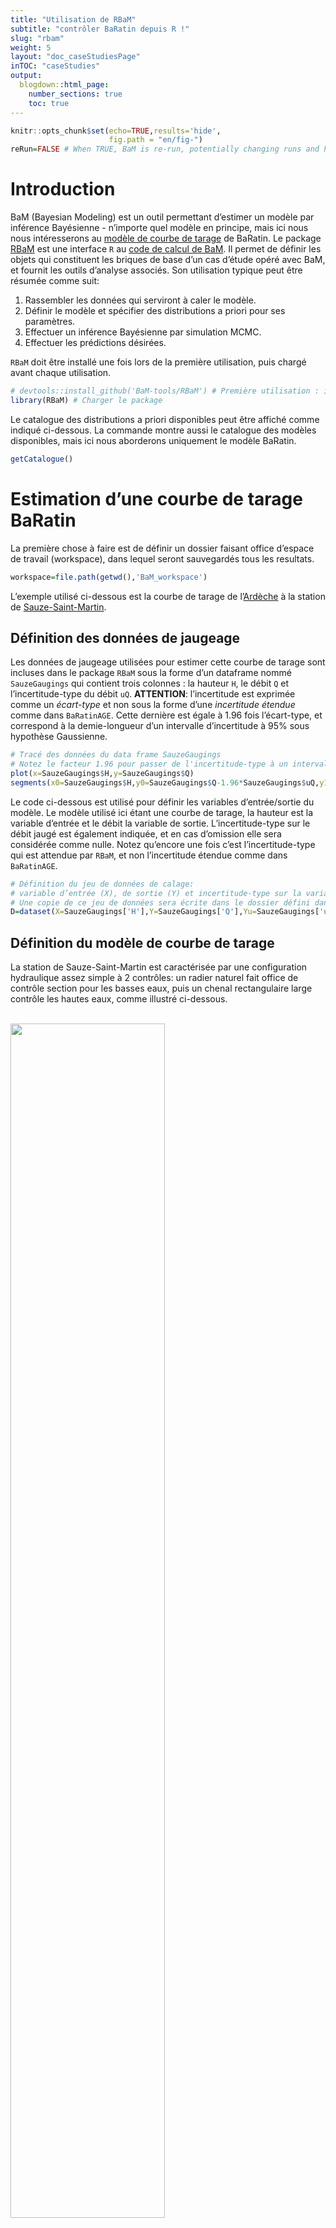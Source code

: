 ---
title: "Utilisation de RBaM"
subtitle: "contrôler BaRatin depuis R !"
slug: "rbam"
weight: 5
layout: "doc_caseStudiesPage"
inTOC: "caseStudies"    
output:
  blogdown::html_page:
    number_sections: true
    toc: true
---


```{r setup, include=FALSE}
knitr::opts_chunk$set(echo=TRUE,results='hide',
                      fig.path = "en/fig-")
reRun=FALSE # When TRUE, BaM is re-run, potentially changing runs and hence figures
```

# Introduction

BaM (Bayesian Modeling) est un outil permettant d'estimer un modèle par inférence Bayésienne - n'importe quel modèle en principe, mais ici nous nous intéresserons au [modèle de courbe de tarage](/fr/doc/topics/courbe-de-tarage) de BaRatin. Le package [RBaM](https://github.com/BaM-tools/RBaM) est une interface `R` au [code de calcul de BaM](https://github.com/BaM-tools/BaM). Il permet de définir les objets qui constituent les briques de base d'un cas d’étude opéré avec BaM, et fournit les outils d'analyse associés. Son utilisation typique peut être résumée comme suit:

1. Rassembler les données qui serviront à caler le modèle.
2. Définir le modèle et spécifier des distributions a priori pour ses paramètres.
3. Effectuer un inférence Bayésienne par simulation MCMC.
4. Effectuer les prédictions désirées.

`RBaM` doit être installé une fois lors de la première utilisation, puis chargé avant chaque utilisation. 

```{r message=FALSE}
# devtools::install_github('BaM-tools/RBaM') # Première utilisation : installer le package depuis GitHub
library(RBaM) # Charger le package
```

Le catalogue des distributions a priori disponibles peut être affiché comme indiqué ci-dessous. La commande montre aussi le catalogue des modèles disponibles, mais ici nous aborderons uniquement le modèle BaRatin.

```{r results='markup'}
getCatalogue()
```

# Estimation d'une courbe de tarage BaRatin

La première chose à faire est de définir un dossier faisant office d'espace de travail (workspace), dans lequel seront sauvegardés tous les resultats.

```{r}
workspace=file.path(getwd(),'BaM_workspace')
```

L'exemple utilisé ci-dessous est la courbe de tarage de l'[Ardèche](https://fr.wikipedia.org/wiki/Ard%C3%A8che_(rivi%C3%A8re)) à la station de [Sauze-Saint-Martin](https://www.hydro.eaufrance.fr/stationhydro/V506401001/fiche). 

## Définition des données de jaugeage

Les données de jaugeage utilisées pour estimer cette courbe de tarage sont incluses dans le package `RBaM` sous la forme d'un dataframe nommé `SauzeGaugings` qui contient trois colonnes : la hauteur `H`, le débit `Q` et l'incertitude-type du débit `uQ`. **ATTENTION**: l'incertitude est exprimée comme un *écart-type* et non sous la forme d'une *incertitude étendue* comme dans `BaRatinAGE`. Cette dernière est égale à 1.96 fois l’écart-type, et correspond à la demie-longueur d'un intervalle d'incertitude à 95\% sous hypothèse Gaussienne.

```{r}
# Tracé des données du data frame SauzeGaugings
# Notez le facteur 1.96 pour passer de l'incertitude-type à un intervalle à 95%
plot(x=SauzeGaugings$H,y=SauzeGaugings$Q)
segments(x0=SauzeGaugings$H,y0=SauzeGaugings$Q-1.96*SauzeGaugings$uQ,y1=SauzeGaugings$Q+1.96*SauzeGaugings$uQ)
```

Le code ci-dessous est utilisé pour définir les variables d'entrée/sortie du modèle. Le modèle utilisé ici étant une courbe de tarage, la hauteur est la variable d’entrée et le débit la variable de sortie. L'incertitude-type sur le débit jaugé est également indiquée, et en cas d'omission elle sera considérée comme nulle. Notez qu'encore une fois c'est l'incertitude-type qui est attendue par `RBaM`\, et non l'incertitude étendue comme dans `BaRatinAGE`. 

```{r}
# Définition du jeu de données de calage:  
# variable d’entrée (X), de sortie (Y) et incertitude-type sur la variable de sortie (Yu).
# Une copie de ce jeu de données sera écrite dans le dossier défini dans data.dir.
D=dataset(X=SauzeGaugings['H'],Y=SauzeGaugings['Q'],Yu=SauzeGaugings['uQ'],data.dir=workspace)

```

## Définition du modèle de courbe de tarage

La station de Sauze-Saint-Martin est caractérisée par une configuration hydraulique assez simple à 2 contrôles: un radier naturel fait office de contrôle section pour les basses eaux, puis un chenal rectangulaire large contrôle les hautes eaux, comme illustré ci-dessous. 

<br>
<img src="Sauze.jpg" width="70%">
<p style="text-align: center;color: gray;"> Configuration hydraulique pour l'Ardèche à Sauze-Saint-Martin (l'eau s’écoule du haut vers le bas de l'image, l’échelle est indiquée en jaune). (a) Propriétés du chenal contrôlant les hautes eaux ; (b) zoom sur la section de contrôle des basses eaux.</p>

Le code ci-dessous spécifie les distributions a priori des 6 paramètres de la courbe de tarage: hauteur d'activation, coefficient et exposant de chacun des deux contrôles. Pour plus de détails sur la spécification des a priori à cette station, vous pouvez consulter l'article de [Le Coz et al., 2014](https://hal.science/hal-00934237).

```{r}
# Paramètres du contrôle section en basses eaux: hauteur d'activation k, coefficient a et exposant c
k1=parameter(name='k1',init=-0.5,prior.dist='Uniform',prior.par=c(-1.5,0))
a1=parameter(name='a1',init=50,prior.dist='LogNormal',prior.par=c(log(50),1))
c1=parameter(name='c1',init=1.5,prior.dist='Gaussian',prior.par=c(1.5,0.05))
# Paramètres du contrôle chenal en hautes eaux: hauteur d'activation k, coefficient a et exposant c
k2=parameter(name='k2',init=1,prior.dist='Gaussian',prior.par=c(1,1))
a2=parameter(name='a2',init=100,prior.dist='LogNormal',prior.par=c(log(100),1))
c2=parameter(name='c2',init=1.67,prior.dist='Gaussian',prior.par=c(1.67,0.05))
```

La matrice des contrôles est ensuite définie comme suit :

```{r}
# Matrice des contrôles : les colonnes représentent les contrôles, les lignes les segments de hauteur.
# Ici la matrice signifie que le contrôle section est l'unique contrôle actif en basses eaux,
# puis le contrôle chenal est l'unique contrôle actif en hautes eaux.
controlMatrix=rbind(c(1,0),
                    c(0,1))
```

Pour finir, toutes ces informations sont transmises à `RBaM` en créant un objet de type `model` comme indiqué ci-dessous :

```{r}
# Tout réunir dans un objet de type "model"
M=model(ID='BaRatin', # ID du modèle considéré - ici, BaRatin
        nX=1,nY=1, # nombre de variables d’entrée/sortie : ici, 1 entrée (H) et 1 sortie (Q)
        par=list(k1,a1,c1,k2,a2,c2), # liste des paramètres du modèle - bien respecter l'ordre (k,a,c) pour chaque contrôle successif
        xtra=xtraModelInfo(object=controlMatrix)) # faire passer la matrice des contrôles via xtraModelInfo() comme indiqué ici
```

Nous avons donc à présent défini le modèle à estimer `M` ainsi que les données de calage `D`: tout est paré pour le calage !

## Lancer BaM et explorer les simulations MCMC

La fonction `BaM` est utilisée pour effectuer l'estimation des paramètres. Ceci lancera un [simulateur MCMC](/fr/doc/topics/mcmc) et sauvegardera les résultats dans le workspace.

```{r results='markup', eval=reRun}
BaM(mod=M,data=D) # Estimer les paramètres du modèle M en utilisant les données de calage D
```

Les échantillons MCMC peuvent à présent être lus. Il y a 2 fichiers MCMC: 'Results_MCMC.txt' contient les simulations brutes et est donc assez volumineux. 'Results_Cooking.txt' contient les simulations post-traitées avec un 'brûlage' de la première partie des itérations et un 'affinage' des simulations restantes (voir [cette page](/fr/doc/topics/mcmc) pour des explications plus détaillées). Ce dernier fichier devrait être favorisé dans la plupart des cas. Les propriétés des simulations MCMC peuvent évidemment être modifiées si nécessaire : pour cela voir les pages d'aide `?BaM`, `?mcmcOptions` et `?mcmcCooking`.

```{r results='markup'}
# Lecture des simulations MCMC post-traitées
MCMC=readMCMC(file.path(workspace,'Results_Cooking.txt'))
head(MCMC)
```

Quelques fonctions sont fournies avec `RBaM` pour explorer les simulations MCMC. La première fonction trace les valeurs simulées pour chaque paramètre ("trace plot") et est utile pour juger visuellement de la convergence des simulations MCMC.

```{r fig.height=6, fig.width=9}
# Trace plot pour chaque paramètre, utile pour évaluer la convergence
plots=tracePlot(MCMC)
patchwork::wrap_plots(plots,ncol=3)
```

La seconde fonction trace la densité a posteriori de chaque paramètre.

```{r fig.height=6, fig.width=9, warning=FALSE}
# Densité  pour chaque paramètre
plots=densityPlot(MCMC)
patchwork::wrap_plots(plots,ncol=3)
```

La troisième fonction crée un  "[violin plot](https://en.wikipedia.org/wiki/Violin_plot)" qui est utile pour comparer les distributions a posteriori de plusieurs paramètres dans un unique graphique (ici par exemple l'exposant de chaque contrôle).

```{r fig.height=3, fig.width=6}
# Violin plot, utile pour des paramètres 'comparables'
violinPlot(MCMC[c('c1','c2')])
```

## Estimer la courbe de tarage et ses incertitudes

La courbe de tarage et ses incertitudes peuvent être estimées à partir des simulations MCMC. Pour y parvenir, il faut d'abord définir la grille de valeurs de hauteur sur laquelle la courbe de tarage est calculée. Il faut ensuite définir un objet de type `prediction` qui spécifie quels types d'incertitude doivent être propagés. Par exemple, l'incertitude totale réclame de propager à la fois l'incertitude paramétrique (induite par la connaissance imparfaite des paramètres de la courbe) et l'[incertitude structurelle](/fr/doc/baratinage/erreurs-structurelles/) (induite par le caractère approximatif de toute courbe de tarage).  

```{r}
# Définition de la grille de hauteurs sur laquelle la courbe de tarage est calculée
hgrid=data.frame(H=seq(-1,7,0.1))
# Définition d'un objet 'prediction' pour l'incertitude totale
totalU=prediction(X=hgrid, # hauteurs
                  spagFiles='hQ_totalU.spag', # fichier dans lequel les prédictions sont sauvegardées
                  data.dir=workspace, # Une copie des jeux de données sera écrite dans ce dossier
                  doParametric=TRUE, # propager l'incertitude paramétrique ?
                  doStructural=TRUE) # propager l'incertitude structurelle ?
```

La propagation d'incertitude est ensuite effectuée en utilisant la même fonction `BaM` que précédemment, mais en mode "prédiction". Pour cela les options `doCalib=FALSE` et `doPred=TRUE` indiquent que le calage a déjà été effectué, et que la tâche à accomplir est d'utiliser les simulations MCMC existantes pour effectuer une prédiction incertaine (en l'occurrence, estimer la courbe de tarage et ses incertitudes). Notez que le mot "prédiction" est utilisé ici dans un sens très générique qui signifie "estimer les sorties incertaines du modèle".

```{r, eval=reRun}
# Re-lancer BaM, mais en mode "prédiction"
BaM(mod=M,data=D, # modèle et données
    pred=totalU, # prédiction à effectuer
    doCalib=FALSE,doPred=TRUE) # Ne pas re-caler mais faire les prédictions
```

Le fichier 'spaghetti' résultant de l'appel de cette fonction peut être lu dans le workspace et visualisé comme indiqué ci-dessous. Bien que les spaghetti constituent les sorties brutes des prédictions, il est souvent plus pratique de tracer des intervalles d'incertitude. Ceux-ci ont été calculés automatiquement par `BaM` et sauvegardés dans les fichiers portant l’extension '.env' (comme 'enveloppe').

```{r fig.height=4, fig.width=9}
par(mfrow=c(1,2)) # 2 figures sur la même ligne
# spaghetti représentant l'incertitude totale
Q=read.table(file.path(workspace,'hQ_totalU.spag'))
matplot(hgrid$H,Q,col='red',type='l',lty=1,main='spaghetti')
# Intervalles à 95% pour l'incertitude totale
Q=read.table(file.path(workspace,'hQ_totalU.env'),header=T)
matplot(hgrid$H,Q[,2:3],col='red',type='l',lty=1,main='uncertainty envelop')
```

La même logique peut être utilisée pour estimer l'incertitude paramétrique seule (ce qui revient à "désactiver" l'incertitude structurelle) et la courbe de tarage maxpost (ce qui revient à "désactiver" les incertitudes paramétriques et structurelle).

```{r, eval=reRun}
# Définir un objet 'prediction' pour l'incertitude paramétrique seule - notez le doStructural=FALSE
paramU=prediction(X=hgrid,spagFiles='hQ_paramU.spag',data.dir=workspace,
                  doParametric=TRUE,doStructural=FALSE)
# Définir un objet 'prediction' sans incertitude, ce qui conduit à la courbe de tarage maxpost
maxpost=prediction(X=hgrid,spagFiles='hQ_maxpost.spag',data.dir=workspace,
                  doParametric=FALSE,doStructural=FALSE)
# Lancer BaM en mode prédiction
BaM(mod=M,data=D, # model and data
    pred=list(paramU,maxpost), # prédictions à effectuer - quand il y en a plusieurs, il faut les rassembler dans une liste
    doCalib=FALSE,doPred=TRUE) # Ne pas re-caler mais faire les prédictions
```

Il est maintenant possible de recréer la figure proposée par `BaRatinAGE`, qui superpose l'incertitude totale, l'incertitude paramétrique, la courbe de tarage maxpost et les jaugeages.

```{r fig.height=6, fig.width=9}
# Lire et tracer en rouge l'enveloppe représentant l'incertitude totale
Q=read.table(file.path(workspace,'hQ_totalU.env'),header=T)
matplot(hgrid$H,Q[,2:3],col='red',type='l',lty=1)
# Lire et tracer en rose l'enveloppe représentant l'incertitude paramétrique
Q=read.table(file.path(workspace,'hQ_paramU.env'),header=T)
matplot(hgrid$H,Q[,2:3],col='pink',type='l',lty=1,add=TRUE)
# Lire et tracer en noir la courbe de tarage maxpost
Q=read.table(file.path(workspace,'hQ_maxpost.spag'))
matplot(hgrid$H,Q,col='black',type='l',lty=1,add=TRUE)
# Ajouter les jaugeages
points(x=SauzeGaugings$H,y=SauzeGaugings$Q,pch=19)
segments(x0=SauzeGaugings$H,y0=SauzeGaugings$Q-1.96*SauzeGaugings$uQ,y1=SauzeGaugings$Q+1.96*SauzeGaugings$uQ)
```

## Production d'un hydrogramme incertain

La production d'un hydrogramme incertain est quasiment identique à celle d'une courbe de tarage incertaine : la seule chose à changer est de remplacer la grille de hauteurs par un limnigramme, comme celui représenté ci-dessous par exemple (le fichier de données peut être téléchargé [ici](SauzeHt.csv))

```{r fig.height=4, fig.width=9}
# Lecture et tracé du limnigramme
ht=read.table('SauzeHt.csv',header=T,sep=';',colClasses=c('POSIXct','numeric'))
plot(ht,type='l')
```

Le code est le même que précédemment, à l'exception du fait que les valeurs de hauteur utilisées dans les prédictions proviennent du limnigramme (`ht['stage']`) plutôt que de la grille de hauteur (`hgrid`).

```{r, eval=reRun}
# Objet 'prediction' pour l'incertitude totale
totalU=prediction(X=ht['stage'],spagFiles='Qt_totalU.spag',data.dir=workspace, 
                  doParametric=TRUE,doStructural=TRUE) 
# Objet 'prediction' pour l'incertitude paramétrique
paramU=prediction(X=ht['stage'],spagFiles='Qt_paramU.spag',data.dir=workspace,
                  doParametric=TRUE,doStructural=FALSE)
# Objet 'prediction' pour l'hydrogramme maxpost
maxpost=prediction(X=ht['stage'],spagFiles='Qt_maxpost.spag',data.dir=workspace,
                  doParametric=FALSE,doStructural=FALSE)
# lancer BaM en mode prédiction
BaM(mod=M,data=D,pred=list(totalU,paramU,maxpost),doCalib=FALSE,doPred=TRUE)
```

L'hydrogramme résultant de ce calcul peut être tracé avec ses incertitudes.

```{r fig.height=6, fig.width=9}
# Incertitude totale en rouge
Q=read.table(file.path(workspace,'Qt_totalU.env'),header=T)
matplot(ht$time,Q[,2:3],col='red',type='l',lty=1)
# Incertitude paramétrique en rose
Q=read.table(file.path(workspace,'Qt_paramU.env'),header=T)
matplot(ht$time,Q[,2:3],col='pink',type='l',lty=1,lwd=2,add=TRUE)
# Hydrogramme maxpost en noir
Q=read.table(file.path(workspace,'Qt_maxpost.spag'))
matplot(ht$time,Q,col='black',type='l',lty=1,add=TRUE)
```

Notez qu'aucune incertitude n'a été considérée sur le limnigramme. Il est possible de rajouter cette composante en utilisant, plutôt qu'un unique limnigramme, des "spaghetti de limnigramme", c'est à dire de nombreux limnigrammes répliqués qui quantifient l'incertitude. L'exemple ci-dessous montre comment générer ces spaghetti dans le cas d'erreurs Gaussiennes indépendantes d’écart-type constant $\sigma_h=5 \mathrm{cm}$. Des modèles d’erreurs plus avancés pourraient être  utilisés (comme décrit dans [cette page](/fr/doc/topics/limni/)) mais pour le moment `RBaM` ne propose pas de fonctionnalité dédiée - la génération des spaghetti de limnigramme reste donc de votre responsabilité.

```{r fig.height=4, fig.width=9}
set.seed(82487)
# Créer 100 réplications pour ht, avec un écart-type de 5cm
htrep=matrix(rnorm(n=NROW(ht)*100,mean=ht$stage,sd=0.05),nrow=NROW(ht),ncol=100)
# Tracer les spaghetti de limnigramme 
matplot(ht$time,htrep,col='gray',type='l',lty=1)
```

Le reste de l'analyse se déroule comme précédemment, en remplaçant le limnigramme unique par les spaghetti de limnigramme.

```{r, eval=reRun}
# Incertitude totale
totalU=prediction(X=list(htrep), # spaghetti, doivent obligatoirement être placés dans une liste
                  spagFiles='Qt_param_struct_hU.spag', data.dir=workspace,
                  doParametric=TRUE, doStructural=TRUE)
# Incertitudes param+hauteur (incertitude structurelle désactivée)
param_hU=prediction(X=list(htrep),spagFiles='Qt_param_hU.spag',data.dir=workspace,
                  doParametric=TRUE,doStructural=FALSE)
# Incertitude de hauteur seulement  (incertitudes structurelle et paramétrique désactivées)
hU=prediction(X=list(htrep),spagFiles='Qt_hU.spag',data.dir=workspace,
                  doParametric=FALSE,doStructural=FALSE)
# lancer BaM en mode prédiction
BaM(mod=M,data=D,pred=list(totalU,param_hU,hU),doCalib=FALSE,doPred=TRUE)
```

Ceci conduit à la figure ci-dessous. Notez qu'un axe des ordonnées logarithmique a été utilise pour mettre en avant les moyennes et basses eaux pour lesquelles l'incertitude due aux hauteurs est notable. 

```{r fig.height=6, fig.width=9}
# Incertitude totale en rouge
Q=read.table(file.path(workspace,'Qt_param_struct_hU.env'),header=T)
matplot(ht$time,Q[,2:3],col='red',type='l',lty=1,log='y')
# Incertitude paramétrique+hauteur en rose
Q=read.table(file.path(workspace,'Qt_param_hU.env'),header=T)
matplot(ht$time,Q[,2:3],col='pink',type='l',lty=1,lwd=2,add=TRUE)
# Incertitude hauteur en jaune
Q=read.table(file.path(workspace,'Qt_hU.env'),header=T)
matplot(ht$time,Q[,2:3],col='goldenrod1',type='l',lty=1,lwd=2,add=TRUE)
# Hydrogramme maxpost en noir
Q=read.table(file.path(workspace,'Qt_maxpost.spag'))
matplot(ht$time,Q,col='black',type='l',lty=1,add=TRUE)
```

# Conclusion

Le package `RBaM` permet de piloter BaRatin directement depuis `R` sans passer par l'interface graphique `BaRatinAGE`. Bien que cela demande un apprentissage plus long, le jeu peut en valoir la chandelle, surtout pour les utilisateurs qui sont déjà familiers avec le language `R`:

* `RBaM` offre plus de flexibilité dans l'application de BaRatin
* `RBaM` facilite l’intégration d'analyses BaRatin dans d'autres processus d'analyse existants
* `RBaM` permet d’accéder à tous les outils de l'écosystème `R`, en particulier pour préparer les données, visualiser les résultats, effectuer des analyses statistiques, etc.
* Enfin, et c'est important, `RBaM` ne se restreint pas au modèle de courbe de tarage de BaRatin. En particulier, des modèles de courbes de tarage non-univoques (par exemple dans le cas de remous variable, d'influence de la végétation, de détarages multiples etc.) sont disponibles dans `RBaM` mais pas encore dans `BaRatinAGE`. De manière générale, tout nouveau modèle sera disponible dans `RBaM` bien avant qu'il le soit dans `BaRatinAGE`.

```{r message=FALSE, warning=FALSE, include=FALSE}
# Cleanup
# unlink(workspace, recursive=TRUE)
```
